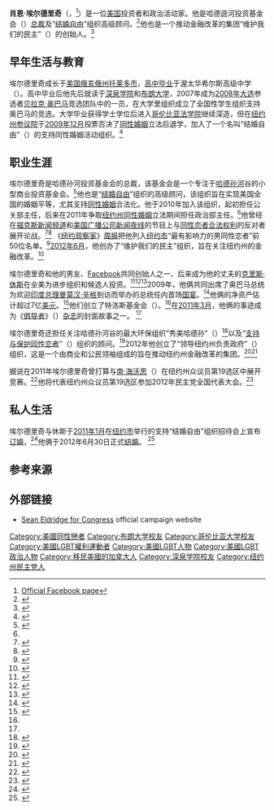 {{Infobox person
| name                      = 肖恩·埃尔德里奇<br>
| 英文名                     ={{lang|en|Sean Eldridge}}
| image                     = Sean-Eldridge.jpg
| image_size                = 
| alt                       = 
| caption                   = 
| birth_name                = 
| nationality               = {{USA}}
| birth_date                = {{birth date and age|1986|7|31}}
| birth_place               = {{USA}}[[俄亥俄州|俄亥俄州]][[托莱多_(俄亥俄州)|托莱多]]
| other_names               = 
| occupation                = [[投资者|投资者]]、政治活动家 
| ethnicity                 = 
| citizenship               = [[美國|美國]]
| education                 = [[布朗大学|布朗大学]]（[[政治哲学|政治哲学]][[文学士|文学士]]）
| years_active              = 
| spouse                   = [[克里斯·休斯|克里斯·休斯]]
| parents                   = 
| relatives                 = 
| awards                    = 
| website                   = <!-- {{URL|www.example.com}} -->
| footnotes                 = 
| box_width                 = 
| residence                 = {{USA}}[[纽约州|纽约州]]加里森
| known_for                 = [[结婚自由|结婚自由]]
}}

'''肖恩·埃尔德里奇'''（{{lang-en|'''Sean Eldridge'''}}，{{bd|1986年|7月31日|||catIdx=Eldridge, Sean}}<ref>[http://www.facebook.com/seaneldridge Official Facebook page]</ref>）是一位[[美国人|美国]]投资者和政治活动家。他是哈德遜河投资基金会（{{lang|en|Hudson River Ventures}}）[[总裁|总裁]]及“[[结婚自由|结婚自由]]”组织高级顾问。<ref name="Freedom to Marry Staff Bios">{{cite web |url=http://www.freedomtomarry.org/pages/staff#seldridge |title=Freedom to Marry Staff Bios |work=[[Freedom_to_Marry|Freedom to Marry]] |deadurl=yes |archiveurl=http://webarchive.loc.gov/all/20120509230407/http://www.freedomtomarry.org/pages/staff#seldridge |archivedate=2012-05-09 }}</ref>他也是一个推动金融改革的集团“维护我们的民主”（{{lang|en|Protect Our Democracy}}）的创始人。<ref>{{cite web |url=http://www.nytimes.com/2012/06/25/nyregion/with-cuomo-new-group-will-push-for-publicly-financed-elections-in-new-york.html  |title= With Cuomo, a New Group Will Push for Publicly Financed Elections |date= June 25, 2011 |work= [[New_York_Times|New York Times]]}}</ref>

==早年生活与教育==
埃尔德里奇成长于[[美国|美国]][[俄亥俄州|俄亥俄州]][[托莱多_(俄亥俄州)|托莱多市]]，[[高中|高中]][[毕业|毕业]]于渥太华希尔斯高级中学（{{lang|en|Ottawa Hills High School}}）。高中毕业后他先后就读于[[深泉学院|深泉学院]]和[[布朗大学|布朗大学]]，2007年成为[[2008年美国总统选举|2008年大选]]参选者[[贝拉克·奥巴马|贝拉克·奥巴马]]竞选团队中的一员，在大学里组织成立了全国性学生组织支持奥巴马的竞选。大学毕业获得学士学位后进入[[哥伦比亚法学院|哥伦比亚法学院]]继续深造，但在[[纽约州参议院|纽约州参议院]]于[[2009年12月|2009年12月]]投票否决了[[纽约州同性婚姻|同性婚姻]]立法后退学，加入了一个名叫“结婚自由”（{{lang|en|Freedom to Marry}}）的支持同性婚姻活动组织。<ref>{{cite web |url= https://www.toledoblade.com/Culture/2011/02/27/Former-Ottawa-Hills-resident-to-wed-Facebook-co-founder.html  |title= Former Ottawa Hills resident to wed Facebook co-founder |date= February 27, 2011 |work= [[Toledo_Blade|Toledo Blade]]|accessdate=April 27, 2011}}</ref>

==职业生涯==
埃尔德里奇是哈德孙河投资基金会的总裁，该基金会是一个专注于[[哈德孙河|哈德孙河]]谷的小型商业投资基金会。<ref>{{cite web |url=http://www.LoHud.com/apps/pbcs.dll/article?AID=2011112100309 |title= Scenic Hudson has new board members |date= December 9, 2011 |work= [[The_Journal_News|The Journal News]]}}</ref>他也是“[[结婚自由|结婚自由]]”组织的高级顾问，该组织旨在实现美国全国的婚姻平等，尤其支持[[美国同性婚姻|同性婚姻]]合法化。他于2010年加入该组织，起初担任公关部主任，后来在2011年争取[[纽约州同性婚姻|纽约州同性婚姻]]立法期间担任政治部主任。<ref name="Freedom to Marry Staff Bios"/>他曾经在[[福克斯新闻频道|福克斯新闻频道]]和[[夜线|美国广播公司新闻夜线]]的节目上与[[LGBT法律|同性恋者合法权利]]的反对者展开论战。<ref>{{cite web |author=Video (8:47 minutes; requires [[Adobe_Flash_Player|Adobe Flash Player]])|url=http://video.foxnews.com/v/4416810/judges-ouster-stirs-debate/ |title= Judges Ouster Stirs Debate —  Iowans Vote Out State Judges over Same Sex Marriage Ruling |date= November 12, 2010 |work= [[福克斯新闻频道|Fox News]]|accessdate=January 19, 2011}}</ref><ref>{{cite web |author=Video (5:33 minutes; requires [[Adobe_Flash_Player|Adobe Flash Player]])|url=http://abcnews.go.com/Nightline/video/same-sex-marriage-legalized-panelists-debate-gay-rights-11369921?tab=9482930&section=1206872&playlist=7578045&page=2 |title= Should Same Sex Marriage Be Legalized? — Part 1: Panelists Debate over the Right For Gays To Marry |date= August 10, 2010 |publisher= ''[[夜线|ABC News Nightline]]''|accessdate=January 19, 2011}}</ref> 《[[纽约观察家|纽约观察家]]》[[周报|周报]]把他列入[[纽约市|纽约市]]“最有影响力的男同性恋者”前50位名单。<ref>{{cite web |url=http://www.observer.com/2011/06/new-yorks-new-power-gays-the-top-50/#slide12 |title= The New Power Gays: NYC’s Top 50 |date= June 21, 2011 |work= [[New_York_Observer|New York Observer]]}}</ref>[[2012年6月|2012年6月]]，他创办了“维护我们的民主”组织，旨在关注纽约州的金融改革。<ref>{{cite web |url=http://www.nytimes.com/2012/06/25/nyregion/with-cuomo-new-group-will-push-for-publicly-financed-elections-in-new-york.html  |title= With Cuomo, a New Group Will Push for Publicly Financed Elections |date= June 25, 2011 |work= [[纽约时报|New York Times]]}}</ref>

埃尔德里奇和他的男友、[[Facebook|Facebook]]共同创始人之一、后来成为他的丈夫的[[克里斯·休斯|克里斯·休斯]]在全美为进步组织和候选人投资。<ref>{{cite web |author=[[Staff_writer|Staff writer]]|url= http://www.advocate.com/News/Daily_News/2010/11/29/Freedom_to_Marry_Doubles_Up/  |title= Gay Rights Orgs Double Up |date= November 29, 2010 |work= [[The_Advocate|The Advocate]]|accessdate=January 19, 2011}}</ref><ref>{{cite web |url=http://www.nydailynews.com/news/politics/2011/05/01/2011-05-01_andy_intertwines_fundraising_push_for_gay_marriage.html?r=news/politics/ |title= Cuomo focuses on gay marriage but nothing deters a the chase for millions of dollars |date= May 1, 2011 |work= [[New_York_Daily_News|New York Daily News]]}}</ref><ref>{{cite web |url=http://www.nytimes.com/2011/12/02/nyregion/cuomo-fund-fills-with-money-from-thankful-gay-donors.html?pagewanted=all |title= After Pushing Gay Marriage, Cuomo Is Thanked With Money |date= December 1, 2011 |work= [[New_York_Times|New York Times]]}}</ref>2009年，他俩共同出席了奥巴马总统为欢迎[[印度|印度]][[印度总理|总理]][[曼莫汉·辛格|曼莫汉·辛格]]到访而举办的总统任内首场[[国宴|国宴]]。<ref name="advocate">{{cite web |author=[[Staff_writer|Staff writer]]|url= http://www.advocate.com/article.aspx?id=102977 |title= A Place at the State Dinner Table |date= November 24, 2009 |work= [[The_Advocate|The Advocate]]|accessdate=January 19, 2011}}</ref>他俩的净资产估计超过7亿[[美元|美元]]。<ref name=Forty>{{cite web |url= http://www.advocate.com/Print_Issue/Cover_Stories/Chris_Hughes_and_Sean_Eldridge/ |title= Forty Under 40: Chris Hughes and Sean Eldridge |date= May 2011 |work= [[The_Advocate|The Advocate]] |accessdate= April 15, 2011 |archive-date= 2011-04-14 |archive-url= https://web.archive.org/web/20110414110730/http://advocate.com/Print_Issue/Cover_Stories/Chris_Hughes_and_Sean_Eldridge/ |dead-url= no }}</ref>他们创立了特洛斯基金会（{{lang|en|Telos Foundation}}）。<ref name="Freedom to Marry Staff Bios"/>在[[2011年3月|2011年3月]]，他俩的事迹成为《[[倡导者|倡导者]]》（{{lang|en|''The Advocate''}}）[[杂志|杂志]]的封面故事之一。 <ref name=Forty/>

埃尔德里奇还担任关注哈德孙河谷的最大环保组织“秀美哈德孙”（{{lang|en|Scenic Hudson}}）<ref>{{cite web |url=http://scenichudson.org/news/release/international-business-and-social-media-leaders-add-heft-scenic-hudson-board-2011-12-7 |title=International Business and Social Media Leaders Add to Heft of Scenic Hudson Board |date=December 7, 2011 |access-date=2012-07-16 |archive-url=https://web.archive.org/web/20120426040445/http://scenichudson.org/news/release/international-business-and-social-media-leaders-add-heft-scenic-hudson-board-2011-12-7 |archive-date=2012-04-26 |dead-url=yes }}</ref>以及“[[支持与保护同性恋者|支持与保护同性恋者]]”（{{lang|en|Gay & Lesbian Advocates & Defenders}}）组织的顾问。<ref>{{cite web |url= http://www.baywindows.com/index.php?ch=community&sc=gay_and_lesbian_advocates_and_defenders&sc2=news&sc3=&id=121901 |title= Eldridge and Clark join GLAD Board of Directors |date= July 6, 2011 |work= Bay Windows }}{{dead link|date=2018年1月 |bot=InternetArchiveBot |fix-attempted=yes }}</ref>2012年他创立了“领导纽约州负责政府”（{{lang|en|New York Leadership for Accountable Government}}）组织，这是一个由商业和公民领袖组成的旨在推动纽约州金融改革的集团。<ref>{{cite web |url=http://cityroom.blogs.nytimes.com/2012/02/15/wealthy-donors-join-effort-to-improve-campaign-finance-system/ |title= Wealthy Donors Join Effort to Improve Campaign Finance System |date= February 15, 2012 |work= New York Times}}</ref><ref>{{cite web |url=http://polhudson.lohudblogs.com/2012/02/15/group-forms-to-push-for-campaign-finance-reform/ |title= Group Forms to Aid Campaign Finance Reform Push |date= February 15, 2012 |work= Politics on the Hudson}}</ref>

据说在2011年埃尔德里奇曾打算与[[南·海沃思|南·海沃思]]（{{lang|en|Nan Hayworth}}）在纽约州众议员第19选区中展开竞赛。<ref>{{cite web |url= http://www.politickerny.com/2011/07/27/democrat-emerges-to-take-on-nan-hayworth/ |title= Democrat Emerges to Take On Nan Hayworth |date= July 27, 2011 |work= PolitickerNY }}{{dead link|date=2018年1月 |bot=InternetArchiveBot |fix-attempted=yes }}</ref>他将代表纽约州众议员第19选区参加2012年民主党全国代表大会。<ref>{{cite web |url= http://www.politickerny.com/2012/01/11/which-new-yorkers-are-obama-delegates/ |title= Which New Yorkers are Obama Delegates? |date= January 11, 2012 |work= PolitickerNY |deadurl= yes |archiveurl= https://web.archive.org/web/20120112022614/http://www.politickerny.com/2012/01/11/which-new-yorkers-are-obama-delegates/ |archivedate= 2012年1月12日 }}</ref>

==私人生活==
埃尔德里奇与休斯于[[2011年1月|2011年1月]]在[[纽约市|纽约市]]举行的支持“结婚自由”组织招待会上宣布[[订婚|订婚]]，<ref>{{cite web |url=http://www.nypost.com/p/pagesix/engaging_news_of_facebook_WiG3nVdPBWd8oNNIuLDmuJ |title= Engaging News of Facebook |date= January 15, 2011 |work= [[纽约邮报|NY Post]]}}</ref>他俩于2012年6月30日正式[[结婚|结婚]]。 <ref>{{cite web |url= http://www.advocate.com/Print_Issue/Cover_Stories/Chris_Hughes_and_Sean_Eldridge/ |title= Forty Under 40 |date= May 2011 |work= [[The_Advocate|The Advocate]] |accessdate= 2012-07-16 |archive-date= 2011-04-14 |archive-url= https://web.archive.org/web/20110414110730/http://advocate.com/Print_Issue/Cover_Stories/Chris_Hughes_and_Sean_Eldridge/ |dead-url= no }}</ref>

==参考来源==
{{Reflist}}

==外部链接==
*[http://seaneldridge.com Sean Eldridge for Congress] official campaign website

{{DEFAULTSORT:Eldridge, Sean}}
[[Category:美國同性戀者|Category:美國同性戀者]] 
[[Category:布朗大学校友|Category:布朗大学校友]]
[[Category:哥伦比亚大学校友|Category:哥伦比亚大学校友]] 
[[Category:美國LGBT權利運動者|Category:美國LGBT權利運動者]]
[[Category:美國LGBT人物|Category:美國LGBT人物]]
[[Category:美國LGBT政治人物|Category:美國LGBT政治人物]]
[[Category:移民美國的加拿大人|Category:移民美國的加拿大人]]
[[Category:深泉学院校友|Category:深泉学院校友]]
[[Category:纽约州民主党人|Category:纽约州民主党人]]